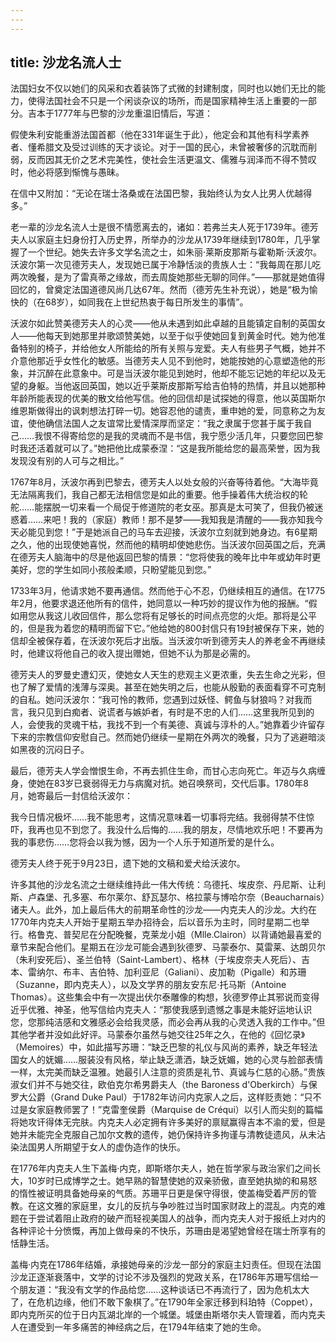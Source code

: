 ```yaml
---
---
---
```

title: 沙龙名流人士
---




法国妇女不仅以她们的风采和衣着装饰了式微的封建制度，同时也以她们无比的能力，使得法国社会不只是一个闲谈杂议的场所，而是国家精神生活上重要的一部分。吉本于1777年与巴黎的沙龙重温旧情后，写道：

假使朱利安能重游法国首都（他在331年诞生于此），他定会和其他有科学素养者、懂希腊文及受过训练的天才谈论。对于一国的民心，未曾被奢侈的沉耽而削弱，反而因其无价之艺术完美性，使社会生活更温文、儒雅与润泽而不得不赞叹时，他必将感到惭愧与愚昧。



在信中又附加：“无论在瑞士洛桑或在法国巴黎，我始终认为女人比男人优越得多。”

老一辈的沙龙名流人士是很不情愿离去的，诸如：若弗兰夫人死于1739年。德芳夫人以家庭主妇身份打入历史界，所举办的沙龙从1739年继续到1780年，几乎掌握了一个世纪。她失去许多文学名流之士，如朱丽·莱斯皮那斯与霍勒斯·沃波尔。沃波尔第一次见德芳夫人，发现她已属于冷静恬淡的贵族人士：“我每周在那儿吃两次晚餐，是为了雷真蒂之缘故，而去周旋她那些无聊的同伴。”——那就是她值得回忆的，曾奠定法国道德风尚几达67年。然而（德芳先生补充说），她是“极为愉快的（在68岁），如同我在上世纪热衷于每日所发生的事情”。

沃波尔如此赞美德芳夫人的心灵——他从未遇到如此卓越的且能镇定自制的英国女人——他每天到她那里并歌颂赞美她，以至于似乎使她回复到黄金时代。她为他准备特别的椅子，并给他女人所能给的所有关照与宠爱。夫人有些男子气概，她并不介意他那近乎女性化的敏感。当德芳夫人见不到他时，她能按她的心意塑造他的形象，并沉醉在此意象中。可是当沃波尔能见到她时，他却不能忘记她的年纪以及无望的身躯。当他返回英国，她以近乎莱斯皮那斯写给吉伯特的热情，并且以她那种年龄所能表现的优美的散文给他写信。他的回信却是试探她的得意，他以英国斯尔维恩斯做得出的讽刺想法打碎一切。她容忍他的谴责，重申她的爱，同意称之为友谊，使他确信法国人之友谊常比爱情深厚而坚定：“我之隶属于您甚于属于我自己……我恨不得寄给您的是我的灵魂而不是书信，我宁愿少活几年，只要您回巴黎时我还活着就可以了。”她把他比成蒙泰涅：“这是我所能给您的最高荣誉，因为我发现没有别的人可与之相比。”

1767年8月，沃波尔再到巴黎去，德芳夫人以处女般的兴奋等待着他。“大海毕竟无法隔离我们，我自己都无法相信您是如此的重要。他手操着伟大统治权的轮舵……能摆脱一切来看一个局促于修道院的老女巫。那真是太可笑了，但我仍被迷惑着……来吧！我的（家庭）教师！那不是梦——我知我是清醒的——我亦知我今天必能见到您！”于是她派自己的马车去迎接，沃波尔立刻就到她身边。有6星期之久，他的出现使她喜悦，然而他的精明却使她悲伤。当沃波尔回英国之后，充满在德芳夫人脑海中的尽是他返回巴黎的情景：“您将使我的晚年比中年或幼年时更美好，您的学生如同小孩般柔顺，只盼望能见到您。”

1733年3月，他请求她不要再通信。然而他于心不忍，仍继续相互的通信。在1775年2月，他要求退还他所有的信件，她同意以一种巧妙的提议作为他的报酬。“假如用您从我这儿收回信件，那么您将有足够长的时间点亮您的火炬。那将是公平的，但是我为着您的精明而留下它。”他给她的800封信只有19封被保存下来，她的信却全被保存着，在沃波尔死后才出版。当沃波尔听到德芳夫人的养老金不再继续时，他建议将他自己的收入提出赠她，但她不认为那是必需的。

德芳夫人的罗曼史遭幻灭，使她女人天生的悲观主义更浓重，失去生命之光彩，但也了解了爱情的浅薄与深奥。甚至在她失明之后，也能从殷勤的表面看穿不可克制的自私。她问沃波尔：“我可怜的教师，您遇到过妖怪、鳄鱼与豺狼吗？对我而言，我只见到白痴者、说谎者与嫉妒者，有时是不忠的人们……这里我所见到的人，会使我的灵魂干枯，我找不到一个有美德、真诚与淳朴的人。”她靠着少许留存下来的宗教信仰安慰自己。然而她仍继续一星期在外两次的晚餐，只为了逃避暗淡如黑夜的沉闷日子。

最后，德芳夫人学会憎恨生命，不再去抓住生命，而甘心志向死亡。年迈与久病缠身，使她在83岁已衰弱得无力与病魔对抗。她召唤祭司，交代后事。1780年8月，她寄最后一封信给沃波尔：

我今日情况极坏……我不能思考，这情况意味着一切事将完结。我弱得禁不住惊吓，我再也见不到您了。我没什么后悔的……我的朋友，尽情地欢乐吧！不要再为我的事悲伤……您将会以我为憾，因为一个人乐于知道所爱的是什么。



德芳夫人终于死于9月23日，遗下她的文稿和爱犬给沃波尔。

许多其他的沙龙名流之士继续维持此一伟大传统：乌德托、埃皮奈、丹尼斯、让利斯、卢森堡、孔多塞、布尔莱尔、舒瓦瑟尔、格拉蒙与博哈尔奈（Beaucharnais）诸夫人。此外，加上最后伟大的前期革命性的沙龙——内克夫人的沙龙。大约在1770年内克夫人开始于星期五举办招待会，后以音乐为主时，同时星期二也举行。格鲁克、普契尼在分配晚餐，克莱龙小姐（Mlle.Clairon）以背诵她最喜爱的章节来配合他们。星期五在沙龙可能会遇到狄德罗、马蒙泰尔、莫雷莱、达朗贝尔（朱利安死后）、圣兰伯特（Saint-Lambert）、格林（于埃皮奈夫人死后）、吉本、雷纳尔、布丰、吉伯特、加利亚尼（Galiani）、皮加勒（Pigalle）和苏珊（Suzanne，即内克夫人），以及文学界的朋友安东尼·托马斯（Antoine Thomas）。这些集会中有一次提出伏尔泰雕像的构想，狄德罗停止其邪说而变得近乎优雅、神圣，他写信给内克夫人：“那使我感到遗憾之事是未能好运地认识您，您那纯洁感和文雅感必会给我灵感，而必会再从我的心灵透入我的工作中。”但其他学者并没如此好评。马蒙泰尔虽然与她交往25年之久，在他的《回忆录》（Memoires）中，如此描写苏珊：“缺乏巴黎的礼仪与风尚的素养，缺乏年轻法国女人的妩媚……服装没有风格，举止缺乏潇洒，缺乏妩媚，她的心灵与脸部表情一样，太完美而缺乏温雅。她最引人注意的资质是礼节、真诚与仁慈的心肠。”贵族淑女们并不与她交往，欧伯克尔希男爵夫人（the Baroness d'Oberkirch）与保罗大公爵（Grand Duke Paul）于1782年访问内克家人之后，这样贬责她：“只不过是女家庭教师罢了！”克雷奎侯爵（Marquise de Créqui）以引人而尖刻的篇幅将她攻讦得体无完肤。内克夫人必定拥有许多美好的禀赋赢得吉本不渝的爱，但是她并未能完全克服自己加尔文教的遗传，她仍保持许多拘谨与清教徒遗风，从未沾染法国男人所期望于女人的虚伪造作的快乐。

在1776年内克夫人生下盖梅·内克，即斯塔尔夫人，她在哲学家与政治家们之间长大，10岁时已成博学之士。她早熟的智慧使她的双亲骄傲，直至她执拗的和易怒的惰性被证明具备她母亲的气质。苏珊平日更是保守得很，使盖梅受着严厉的管教。在这文雅的家庭里，女儿的反抗与争吵胜过当时国家财政上的混乱。内克的难题在于尝试着阻止政府的破产而轻视美国人的战争，而内克夫人对于报纸上对内的各种评论十分愤慨，再加上做母亲的不快乐，苏珊由是渴望她曾经在瑞士所享有的恬静生活。

盖梅·内克在1786年结婚，承接她母亲的沙龙一部分的家庭主妇责任。但现在法国沙龙正逐渐衰落中，文学的讨论不涉及强烈的党政关系，在1786年苏珊写信给一个朋友道：“我没有文学的作品给您……这种谈话已不再流行了，因为危机太大了，在危机边缘，他们不敢下象棋了。”在1790年全家迁移到科珀特（Coppet），即内克所买的位于日内瓦湖北岸的一个城堡。城堡由斯塔尔夫人管理着，而内克夫人在遭受到一年多痛苦的神经病之后，在1794年结束了她的生命。